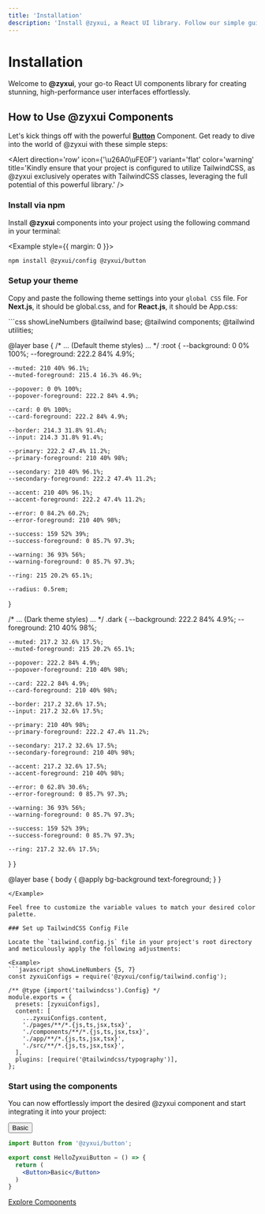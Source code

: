 ```yaml
---
title: 'Installation'
description: 'Install @zyxui, a React UI library. Follow our simple guide for TailwindCSS integration and start creating stunning interfaces'
---
```




# Installation

Welcome to **@zyxui**, your go-to React UI components library for creating stunning, high-performance user interfaces effortlessly.

## How to Use @zyxui Components

Let's kick things off with the powerful **<a href='/docs/components/button'>Button</a>** Component. Get ready to dive into the world of @zyxui with these simple steps:

<Alert
    direction='row'
    icon={'\u26A0\uFE0F'}
    variant='flat'
    color='warning'
    title='Kindly ensure that your project is configured to utilize TailwindCSS, as @zyxui exclusively operates with TailwindCSS classes, leveraging the full potential of this powerful library.'
/>


### Install via npm

Install **@zyxui** components into your project using the following command in your terminal:

<Example style={{ margin: 0 }}>

```bash showLineNumbers
npm install @zyxui/config @zyxui/button
```
</Example>

### Setup your theme

Copy and paste the following theme settings into your `global CSS` file. For **Next.js**, it should be global.css, and for **React.js**, it should be App.css:

<Example>
```css showLineNumbers
@tailwind base;
@tailwind components;
@tailwind utilities;

@layer base {
  /* ... (Default theme styles) ... */
  :root {
    --background: 0 0% 100%;
    --foreground: 222.2 84% 4.9%;

    --muted: 210 40% 96.1%;
    --muted-foreground: 215.4 16.3% 46.9%;

    --popover: 0 0% 100%;
    --popover-foreground: 222.2 84% 4.9%;

    --card: 0 0% 100%;
    --card-foreground: 222.2 84% 4.9%;

    --border: 214.3 31.8% 91.4%;
    --input: 214.3 31.8% 91.4%;

    --primary: 222.2 47.4% 11.2%;
    --primary-foreground: 210 40% 98%;

    --secondary: 210 40% 96.1%;
    --secondary-foreground: 222.2 47.4% 11.2%;

    --accent: 210 40% 96.1%;
    --accent-foreground: 222.2 47.4% 11.2%;

    --error: 0 84.2% 60.2%;
    --error-foreground: 210 40% 98%;

    --success: 159 52% 39%;
    --success-foreground: 0 85.7% 97.3%;

    --warning: 36 93% 56%;
    --warning-foreground: 0 85.7% 97.3%;

    --ring: 215 20.2% 65.1%;

    --radius: 0.5rem;
  }

  /* ... (Dark theme styles) ... */
  .dark {
    --background: 222.2 84% 4.9%;
    --foreground: 210 40% 98%;

    --muted: 217.2 32.6% 17.5%;
    --muted-foreground: 215 20.2% 65.1%;

    --popover: 222.2 84% 4.9%;
    --popover-foreground: 210 40% 98%;

    --card: 222.2 84% 4.9%;
    --card-foreground: 210 40% 98%;

    --border: 217.2 32.6% 17.5%;
    --input: 217.2 32.6% 17.5%;

    --primary: 210 40% 98%;
    --primary-foreground: 222.2 47.4% 11.2%;

    --secondary: 217.2 32.6% 17.5%;
    --secondary-foreground: 210 40% 98%;

    --accent: 217.2 32.6% 17.5%;
    --accent-foreground: 210 40% 98%;

    --error: 0 62.8% 30.6%;
    --error-foreground: 0 85.7% 97.3%;

    --warning: 36 93% 56%;
    --warning-foreground: 0 85.7% 97.3%;

    --success: 159 52% 39%;
    --success-foreground: 0 85.7% 97.3%;

    --ring: 217.2 32.6% 17.5%;
  }
}

@layer base {
  body {
    @apply bg-background text-foreground;
  }
}

```
</Example>

Feel free to customize the variable values to match your desired color palette.

### Set up TailwindCSS Config File

Locate the `tailwind.config.js` file in your project's root directory and meticulously apply the following adjustments:

<Example>
```javascript showLineNumbers {5, 7}
const zyxuiConfigs = require('@zyxui/config/tailwind.config');

/** @type {import('tailwindcss').Config} */
module.exports = {
  presets: [zyxuiConfigs],
  content: [
    ...zyxuiConfigs.content,
    './pages/**/*.{js,ts,jsx,tsx}',
    './components/**/*.{js,ts,jsx,tsx}',
    './app/**/*.{js,ts,jsx,tsx}',
    './src/**/*.{js,ts,jsx,tsx}',
  ],
  plugins: [require('@tailwindcss/typography')],
};

```
</Example>

### Start using the components

You can now effortlessly import the desired @zyxui component and start integrating it into your project:

<Example>
  <Preview className='flex flex-wrap flex-row gap-10 justify-center items-center'>
    <Button>Basic</Button>
  </Preview>

  ```jsx showLineNumbers {1, 5}
  import Button from '@zyxui/button';

  export const HelloZyxuiButton = () => {
    return (
      <Button>Basic</Button>
    )
  }
  ```

</Example>


<a href='/docs/components'>Explore Components</a>